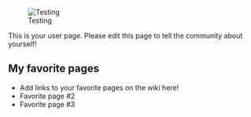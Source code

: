 [[File:Ryuujou_Emote2_Kotohood.png|thumb|Testing]]

This is your user page. Please edit this page to tell the community about yourself!

==My favorite pages==

* Add links to your favorite pages on the wiki here!
* Favorite page #2
* Favorite page #3